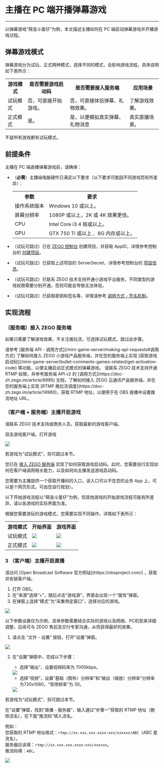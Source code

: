 # 主播在 PC 端开播弹幕游戏

- - -

以弹幕游戏“萌宠斗蛋仔”为例，本文描述主播如何在 PC 端启动弹幕游戏并开播游戏过程。

## 弹幕游戏模式

弹幕游戏分为试玩、正式两种模式，选择不同的模式，会影响游戏流程，具体说明如下表所示：

<table>

<tbody><tr>
<th>游戏模式</th>
<th>是否需要游戏启动码</th>
<th>是否需要接入服务端</th>
<th>应用场景</th>
</tr>
<tr>
<td>试玩模式</td>
<td>否，可直接开始游戏。</td>
<td>否，可直接体验弹幕、礼物效果。</td>
<td>了解游戏效果。</td>
</tr>
<tr>
<td>正式模式</td>
<td>是。</td>
<td>是，以便模拟真实弹幕、礼物消息</td>
<td>真实直播场景。</td>
</tr>
</tbody></table>

<Warning title="Warning">

不是所有游戏都有试玩模式。  
</Warning>

## 前提条件

主播在 PC 端直播弹幕游戏前，请确保：
- （**必需**）主播端电脑硬件已满足以下要求（以下要求可能因不同游戏而有所差异）：
    
    <table>
    <tbody>
    <tr>
    <th>参数</th>
    <th>要求</th>
    </tr>
    <tr>
    <td>操作系统版本</td>
    <td>Windows 10 或以上。</td>
    </tr>
    <tr>
    <td>屏幕分辨率</td>
    <td>1080P 或以上，2K 或 4K 效果更佳。&nbsp;</td>
    </tr>
    <tr>
    <td>CPU</td>
    <td>Intel Core i3 4 核或以上。</td>
    </tr>
    <tr>
    <td>GPU</td>
    <td>GTX 750 Ti 或以上 、8G 内存或以上。</td>
    </tr>
    </tbody>
    </table>

- （试玩可跳过）已在 [ZEGO 控制台](https://console.zego.im/) 创建项目，并获取 AppID，详情参考控制台的 [创建项目](https://doc-zh.zego.im/article/14213)。
- （试玩可跳过）已获取上述项目的 ServerSecret，详情参考控制台的 [项目信息](https://doc-zh.zego.im/article/12107)。
- （试玩可跳过）已联系 ZEGO 技术支持开通小游戏平台服务，不同类型的游戏权限需要分别开通，否则可能会导致无法体验。
- （试玩可跳过）已获取密钥和签名等，详情请参考 [调用方式 - 签名机制](/mini-game-server/making-api-requests#签名机制)。

## 实现流程

<a id="zego_server"></a>

### （服务端）接入 ZEGO 服务端

<Note title="Note">

如果只需要了解游戏效果，不关注推拉流，可选择试玩模式，跳过此步骤。
</Note>

<Steps>
<Step title="接入 ZEGO 小游戏服务端">
请参考 [服务端 API - 调用方式](/mini-game-server/making-api-requests#调用方式) 了解如何接入 ZEGO 小游戏产品服务端，并在您的服务端上实现 [获取游戏启动码](/mini-game-server/bullet-comments-games-related/get-activation-code) 等功能，以便主播启动正式模式的弹幕游戏。
</Step>
<Step title="接入 ZEGO 云通讯产品服务端">
请联系 ZEGO 技术支持开通 RTMP 权限，并参考服务端 API v2 的 [调用方式](https://doc-zh.zego.im/article/8985) 文档，了解如何接入 ZEGO  云通讯产品服务端，并在您的服务端上实现 [RTMP 推拉流调度](https://doc-zh.zego.im/article/14980)，获取 RTMP 地址，以便用于在 OBS 直播中设置推流地址 URL。
</Step>
</Steps>

<a id="startGame"></a>

### （客户端 + 服务端）主播开启游戏

<Steps>
<Step title="（客户端）获取并打开游戏客户端">
请联系 ZEGO 技术支持或商务人员，获取最新的游戏客户端。

双击游戏客户端，打开游戏

<Frame width="512" height="auto" ><img src="https://storage.zego.im/sdk-doc/Pics/MiniGames/Windows_Game.jpeg" /></Frame>

</Step>
<Step title="（服务端）获取游戏启动码">
<Note title="Note">

若游戏为“试玩模式”，则可跳过本节。
</Note>

您已在 [接入 ZEGO 服务端](#服务端接入-zego-服务端) 实现了如何获取游戏启动码。此时，您需要自行实现如何在客户端调用相关能力，以及如何向主播发送游戏启动码。

<Note title="Note">

您需要为主播提供一个获取开播码的入口，该入口可以不在您的业务 App 上，可以是个网页形式，可由您自行规划）。
</Note>
</Step>

<Step title="（客户端）开始游戏">
<Warning title="Warning">

以下开始游戏流程以“萌宠斗蛋仔”为例，但其他游戏的开始游戏流程可能有所差异，请以各游戏的实际界面为准。
</Warning>

根据您需要游玩的游戏模式，您需要实现不同操作，详情如下表所示：

<table>

<tbody><tr>
<th>游戏模式</th>
<th>开始界面</th>
<th>游戏界面</th>
</tr>
<tr>
<td>试玩模式</td>
<td><Frame width="512" height="auto" caption=""><img src="https://storage.zego.im/sdk-doc/Pics/MiniGames/trial_danmaku_game_start.png" /></Frame></td>
<td><Frame width="512" height="auto" caption=""><img src="https://storage.zego.im/sdk-doc/Pics/MiniGames/trial_danmaku_game_ingame.png" /></Frame></td>
</tr>
<tr>
<td>正式模式</td>
<td><Frame width="512" height="auto" caption=""><img src="https://storage.zego.im/sdk-doc/Pics/MiniGames/release_danmaku_game_start.jpeg" /></Frame></td>
<td><Frame width="512" height="auto" caption=""><img src="https://storage.zego.im/sdk-doc/Pics/MiniGames/release_danmaku_game_ingame.png" /></Frame></td>
</tr>
</tbody>
</table>

</Step>
</Steps>


<a id="startLive"></a>

### 3 （客户端）主播开启直播

<Steps>
<Step title="下载并安装 Open Broadcast Software（OBS）">
请访问 [Open Broadcast Software 官方网站](https://obsproject.com/) ，获取并安装客户端。
</Step>
<Step title="设置游戏采集源">

1. 打开 OBS。
2. 在“来源”选择“+”，随后点击“游戏源”，界面会出现一个“属性”弹窗。
3. 在弹窗上选择“模式”为“采集特定窗口”，选择对应的游戏。

<Frame width="512" height="auto" caption=""><img src="https://storage.zego.im/sdk-doc/Pics/MiniGames/OBS_Config.png" /></Frame>

</Step>
<Step title="设置视频画面">

<Note title="Note">

以下参数设置仅为示例，具体参数需要结合实际的游戏以及网络、PC机型来详细调整，后续可与 ZEGO 售前及交付专家沟通，从而获得最好的效果。
</Note>

1. 请点击 “文件 - 设置” 按钮，打开“设置”弹窗。

<Frame width="512" height="auto" caption=""><img src="https://storage.zego.im/sdk-doc/Pics/MiniGames/OBS_Files_Config.png" /></Frame>

2. 在“设置”弹窗中，完成以下步骤：
    - 选择“输出”，设置视频码率为 7000kbps。

    <Frame width="512" height="auto" caption=""><img src="https://storage.zego.im/sdk-doc/Pics/MiniGames/output_config.png" /></Frame>

    - 选择“视频”，设置“基础（图布）分辨率”和“输出（缩放）分辨率”分辨率为720x1080，“常用帧率”为 30。           

    <Frame width="512" height="auto" caption=""><img src="https://storage.zego.im/sdk-doc/Pics/MiniGames/resolution_config.png" /></Frame>

</Step>
<Step title="设置 OBS 直播推流地址">

<Note title="Note">

若游戏为“试玩模式”，则可跳过本节。
</Note>

在“设置”弹窗，找到“直播 - 服务器”，输入通过“步骤一”获取的 RTMP 地址（删除流名），在下面“推流码”填入流名。

例如：  
您获取的 RTMP 地址格式：`rtmp://xx.xxx.xxx.xxxx:xxx/xxxxxx/ABC`（ABC 是流名）。   
服务器应该填：`rtmp://xx.xxx.xxx.xxxx:xxx/xxxxxx`。   
推流码填：`ABC`。   

<Frame width="512" height="auto" caption=""><img src="https://storage.zego.im/sdk-doc/Pics/MiniGames/live_config.jpeg" /></Frame>

</Step>
</Steps>